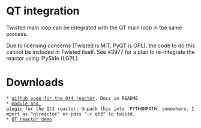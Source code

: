 = QT integration =
Twisted main loop can be integrated with the QT main loop in the same process.

Due to licensing concerns (Twisted is MIT, PyQT is GPL), the code to do this cannot be included in Twisted itself. See #3977 for a plan to re-integrate the reactor using !PySide (LGPL).

= Downloads =
 * [https://github.com/ghtdak/qtreactor github page for the Qt4 reactor]. Docs in README
 * [http://twistedmatrix.com/users/pahan/qt_files/qtreactor.tar.gz module and plugin] for the Qt3 reactor. Unpack this into `PYTHONPATH` somewhere. Import as "qtreactor" or pass "-r qt3" to twistd.
 * [http://twistedmatrix.com/users/pahan/qt_files/qtdemo.py QT reactor demo]